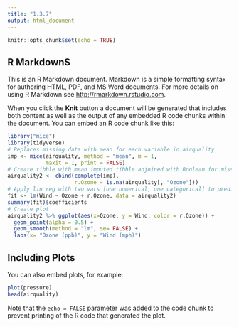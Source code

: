 ```yaml
---
title: "1.3.7"
output: html_document
---
```


```r
knitr::opts_chunk$set(echo = TRUE)
```

## R MarkdownS

This is an R Markdown document. Markdown is a simple formatting syntax for authoring HTML, PDF, and MS Word documents. For more details on using R Markdown see <http://rmarkdown.rstudio.com>.

When you click the **Knit** button a document will be generated that includes both content as well as the output of any embedded R code chunks within the document. You can embed an R code chunk like this:

```r
library("mice")
library(tidyverse)
# Replaces missing data with mean for each variable in airquality
imp <- mice(airquality, method = "mean", m = 1,
            maxit = 1, print = FALSE)
# Create tibble with mean imputed tibble adjoined with Boolean for missingness
airquality2 <- cbind(complete(imp),
                     r.Ozone = is.na(airquality[, "Ozone"]))
# Apply lin reg with two vars [one numerical, one categorical] to predict Wind
fit <- lm(Wind ~ Ozone + r.Ozone, data = airquality2)
summary(fit)$coefficients
# Create plot
airquality2 %>% ggplot(aes(x=Ozone, y = Wind, color = r.Ozone)) + 
  geom_point(alpha = 0.5) +
  geom_smooth(method = "lm", se= FALSE) + 
  labs(x= "Ozone (ppb)", y = "Wind (mph)")
```

## Including Plots

You can also embed plots, for example:

```r
plot(pressure)
head(airquality)
```

Note that the `echo = FALSE` parameter was added to the code chunk to prevent printing of the R code that generated the plot.
